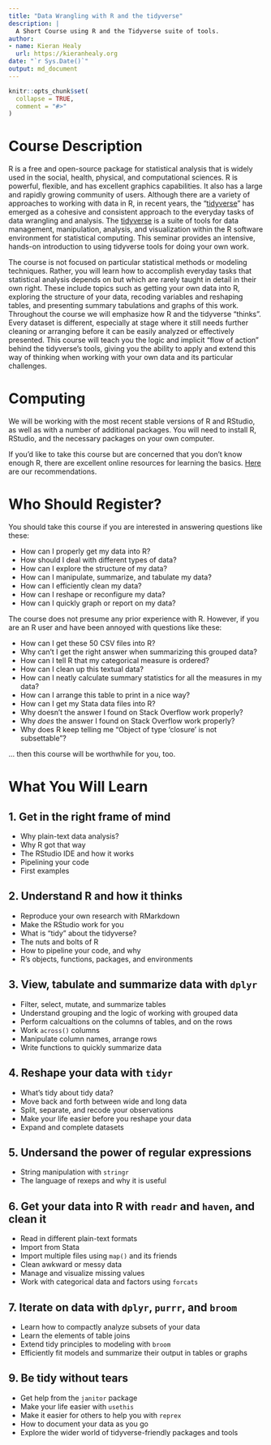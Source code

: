 ```yaml
---
title: "Data Wrangling with R and the tidyverse"
description: |
  A Short Course using R and the Tidyverse suite of tools.
author:
- name: Kieran Healy
  url: https://kieranhealy.org
date: "`r Sys.Date()`"
output: md_document
---
```


<!-- README.md is generated from README.Rmd. Please edit that file -->

```r
knitr::opts_chunk$set(
  collapse = TRUE,
  comment = "#>"
)
```

# Course Description

R is a free and open-source package for statistical analysis that is widely used in the social, health, physical, and computational sciences. R is powerful, flexible, and has excellent graphics capabilities. It also has a large and rapidly growing community of users. Although there are a variety of approaches to working with data in R, in recent years, the "[tidyverse](https://www.tidyverse.org)" has emerged as a cohesive and consistent approach to the everyday tasks of data wrangling and analysis. The [tidyverse](https://www.tidyverse.org) is a suite of tools for data management, manipulation, analysis, and visualization within the R software environment for statistical computing. This seminar provides an intensive, hands-on introduction to using tidyverse tools for doing your own work. 

The course is not focused on particular statistical methods or modeling techniques. Rather, you will learn how to accomplish everyday tasks that statistical analysis depends on but which are rarely taught in detail in their own right. These include topics such as getting your own data into R, exploring the structure of your data, recoding variables and reshaping tables, and presenting summary tabulations and graphs of this work. Throughout the course we will emphasize how R and the tidyverse "thinks". Every dataset is different, especially at stage where it still needs further cleaning or arranging before it can be easily analyzed or effectively presented. This course will teach you the logic and implicit "flow of action" behind the tidyverse's tools, giving you the ability to apply and extend this way of thinking when working with your own data and its particular challenges. 

# Computing 

We will be working with the most recent stable versions of R and RStudio, as well as with a number of additional packages. You will need to install R, RStudio, and the necessary packages on your own computer.

If you’d like to take this course but are concerned that you don’t know enough R, there are excellent online resources for learning the basics. [Here](https://stathorizons.flywheelsites.com/resources/free-web-books-for-learning-r/) are our recommendations.


# Who Should Register?

You should take this course if you are interested in answering questions like these:

- How can I properly get my data into R?
- How should I deal with different types of data?
- How can I explore the structure of my data?
- How can I manipulate, summarize, and tabulate my data?
- How can I efficiently clean my data?
- How can I reshape or reconfigure my data?
- How can I quickly graph or report on my data?

The course does not presume any prior experience with R. However, if you are an R user and have been annoyed with questions like these:

- How can I get these 50 CSV files into R?
- Why can’t I get the right answer when summarizing this grouped data?
- How can I tell R that my categorical measure is ordered?
- How can I clean up this textual data?
- How can I neatly calculate summary statistics for all the measures in my data?
- How can I arrange this table to print in a nice way?
- How can I get my Stata data files into R?
- Why doesn’t the answer I found on Stack Overflow work properly?
- Why _does_ the answer I found on Stack Overflow work properly?
- Why does R keep telling me “Object of type ‘closure’ is not subsettable”?

… then this course will be worthwhile for you, too.


# What You Will Learn

## 1. Get in the right frame of mind

- Why plain-text data analysis?
- Why R got that way
- The RStudio IDE and how it works
- Pipelining your code
- First examples

## 2. Understand R and how it thinks

- Reproduce your own research with RMarkdown
- Make the RStudio work for you
- What is "tidy" about the tidyverse?
- The nuts and bolts of R
- How to pipeline your code, and why
- R's objects, functions, packages, and environments

## 3. View, tabulate and summarize data with `dplyr`

- Filter, select, mutate, and summarize tables
- Understand grouping and the logic of working with grouped data
- Perform calcualtions on the columns of tables, and on the rows
- Work `across()` columns
- Manipulate column names, arrange rows
- Write functions to quickly summarize data

## 4. Reshape your data with `tidyr`

- What's tidy about tidy data?
- Move back and forth between wide and long data
- Split, separate, and recode your observations
- Make your life easier before you reshape your data
- Expand and complete datasets

## 5. Undersand the power of regular expressions

- String manipulation with `stringr`
- The language of rexeps and why it is useful

## 6. Get your data into R with `readr` and `haven`, and clean it

- Read in different plain-text formats
- Import from Stata
- Import multiple files using `map()` and its friends
- Clean awkward or messy data 
- Manage and visualize missing values
- Work with categorical data and factors using `forcats`

## 7. Iterate on data with `dplyr`, `purrr`, and `broom`

- Learn how to compactly analyze subsets of your data
- Learn the elements of table joins
- Extend tidy principles to modeling with `broom`
- Efficiently fit models and summarize their output in tables or graphs

## 9. Be tidy without tears

- Get help from the `janitor` package
- Make your life easier with `usethis` 
- Make it easier for others to help you with `reprex` 
- How to document your data as you go
- Explore the wider world of tidyverse-friendly packages and tools
